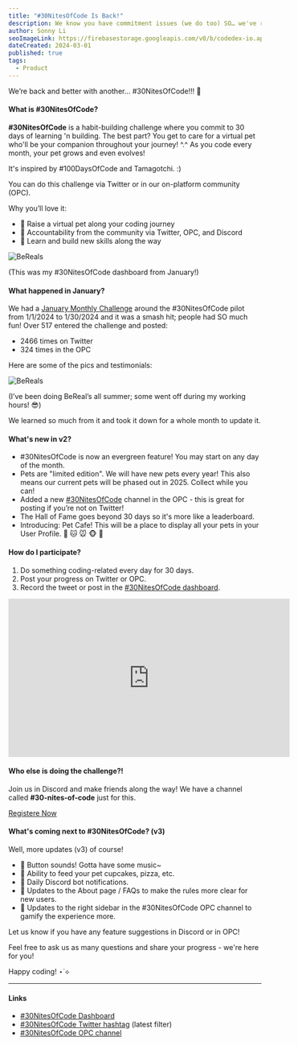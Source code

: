 ```yaml
---
title: "#30NitesOfCode Is Back!"
description: We know you have commitment issues (we do too) SO… we've re-launched #30NitesOfCode where you commit to 30 days of learning and building while raising your virtual pet! 🐣
author: Sonny Li
seoImageLink: https://firebasestorage.googleapis.com/v0/b/codedex-io.appspot.com/o/blogs%2F30-nites-of-code%2Fbanner.png?alt=media&token=a8048b46-e185-43ce-bf61-61b3adb03f22
dateCreated: 2024-03-01
published: true
tags:
  - Product
---
```


We’re back and better with another... #30NitesOfCode!!! 👾 

#### What is #30NitesOfCode?

**#30NitesOfCode** is a habit-building challenge where you commit to 30 days of learning 'n building. The best part? You get to care for a virtual pet who'll be your companion throughout your journey! ^.^ As you code every month, your pet grows and even evolves!

It's inspired by #100DaysOfCode and Tamagotchi. :)

You can do this challenge via Twitter or in our on-platform community (OPC).

Why you’ll love it:

- 🥚 Raise a virtual pet along your coding journey
- 🐣 Accountability from the community via Twitter, OPC, and Discord
- 🐥 Learn and build new skills along the way

![BeReals](https://i.imgur.com/Zl8fNgO.png)
<div style={{textAlign: "center"}}>(This was my #30NitesOfCode dashboard from January!)</div>

#### What happened in January?

We had a [January Monthly Challenge](https://www.codedex.io/community/monthly-challenge/january-2024) around the #30NitesOfCode pilot from 1/1/2024 to 1/30/2024 and it was a smash hit; people had SO much fun! Over 517 entered the challenge and posted:

- 2466 times on Twitter
- 324 times in the OPC

Here are some of the pics and testimonials:

![BeReals](https://imgur.com/Q9km4Fg.png)
<div style={{textAlign: "center"}}>(I’ve been doing BeReal’s all summer; some went off during my working hours! 😎)</div>

We learned so much from it and took it down for a whole month to update it.

#### What's new in v2?

- #30NitesOfCode is now an evergreen feature! You may start on any day of the month.
- Pets are "limited edition". We will have new pets every year! This also means our current pets will be phased out in 2025. Collect while you can!
- Added a new [#30NitesOfCode](https://www.codedex.io/community/30-nites-of-code) channel in the OPC - this is great for posting if you’re not on Twitter!
- The Hall of Fame goes beyond 30 days so it's more like a leaderboard.
- Introducing: Pet Cafe! This will be a place to display all your pets in your User Profile. 🐶 🐱 🐭 🐵 🐸

#### How do I participate?

1) Do something coding-related every day for 30 days.
2) Post your progress on Twitter or OPC.
3) Record the tweet or post in the [#30NitesOfCode dashboard](https://www.codedex.io/30-nites-of-code).

<iframe width="560" height="315" src="https://www.youtube.com/embed/8zuuj3zKOZI?si=6RJFw48x3F2EEQ1H" title="YouTube video player" frameBorder="0" allow="accelerometer; autoplay; clipboard-write; encrypted-media; gyroscope; picture-in-picture; web-share" allowFullScreen></iframe>

#### Who else is doing the challenge?!

Join us in Discord and make friends along the way! We have a channel called **#30-nites-of-code** just for this.

<div style={{ display: "flex", justifyContent: "center", marginBottom: "1.2rem", transform: "scale(.9)" }}>
  <a className="nes-btn is-warning" href="https://www.codedex.io/30-nites-of-code" target="_blank" and rel="noopener noreferrer">Registere Now</a>
</div>

#### What's coming next to #30NitesOfCode? (v3)

Well, more updates (v3) of course!

- 🎵 Button sounds! Gotta have some music~
- 🧁 Ability to feed your pet cupcakes, pizza, etc.
- 🔔 Daily Discord bot notifications.
- 🫶 Updates to the About page / FAQs to make the rules more clear for new users.
- 🥚 Updates to the right sidebar in the #30NitesOfCode OPC channel to gamify the experience more.

Let us know if you have any feature suggestions in Discord or in OPC!

Feel free to ask us as many questions and share your progress - we're here for you!

Happy coding! ⋆˙⟡

---

#### Links

- [#30NitesOfCode Dashboard](https://www.codedex.io/30-nites-of-code)
- [#30NitesOfCode Twitter hashtag](https://twitter.com/hashtag/30NitesOfCode?src=hashtag_click&f=live) (latest filter)
- [#30NitesOfCode OPC channel](https://www.codedex.io/community/30-nites-of-code)
